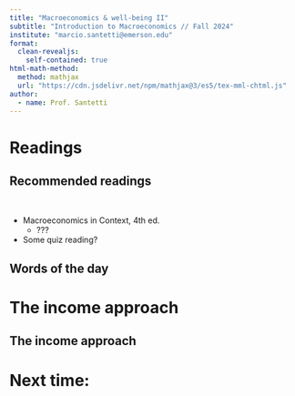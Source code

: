 ```yaml
---
title: "Macroeconomics & well-being II"
subtitle: "Introduction to Macroeconomics // Fall 2024"
institute: "marcio.santetti@emerson.edu"
format: 
  clean-revealjs:
    self-contained: true
html-math-method:
  method: mathjax
  url: "https://cdn.jsdelivr.net/npm/mathjax@3/es5/tex-mml-chtml.js"
author:
  - name: Prof. Santetti
---
```


# Readings {background-color="#62259D"}


## Recommended readings

<br>

  - [Macroeconomics in Context]{.note}, 4th ed.
    - ???
    
- Some quiz reading?


## Words of the day



# The income approach {background-color="#62259D"}



## The income approach


  




# Next time:  {background-color="#62259D"}


